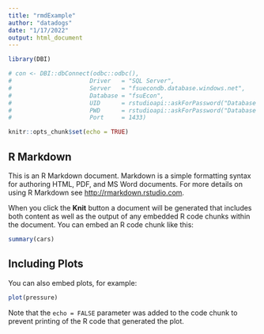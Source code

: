 ```yaml
---
title: "rmdExample"
author: "datadogs"
date: "1/17/2022"
output: html_document
---
```


```r

library(DBI)

# con <- DBI::dbConnect(odbc::odbc(),
#                      Driver   = "SQL Server",
#                      Server   = "fsuecondb.database.windows.net",
#                      Database = "fsuEcon",
#                      UID      = rstudioapi::askForPassword("Database user"),
#                      PWD      = rstudioapi::askForPassword("Database password"),
#                      Port     = 1433)

knitr::opts_chunk$set(echo = TRUE)
```

## R Markdown

This is an R Markdown document. Markdown is a simple formatting syntax for authoring HTML, PDF, and MS Word documents. For more details on using R Markdown see <http://rmarkdown.rstudio.com>.

When you click the **Knit** button a document will be generated that includes both content as well as the output of any embedded R code chunks within the document. You can embed an R code chunk like this:

```r
summary(cars)
```

## Including Plots

You can also embed plots, for example:

```r
plot(pressure)
```

Note that the `echo = FALSE` parameter was added to the code chunk to prevent printing of the R code that generated the plot.

